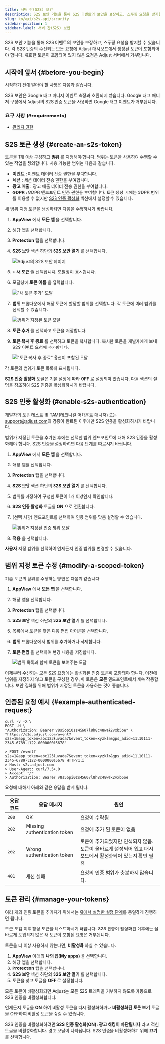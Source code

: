 ```yaml
---
title: 서버 간(S2S) 보안
description: S2S 보안 기능을 통해 S2S 이벤트의 보안을 보장하고, 스푸핑 요청을 방지할 수 있습니다.
slug: ko/api/s2s-api/security
sidebar-position: 1
sidebar-label: 서버 간(S2S) 보안
---
```


S2S 보안 기능을 통해 S2S 이벤트의 보안을 보장하고, 스푸핑 요청을 방지할 수 있습니다. 각 S2S 인증의 수신되는 모든 요청에 Adjust 대시보드에서 생성된 토큰이 포함되어야 합니다. 유효한 토큰이 포함되어 있지 않은 요청은 Adjust 서버에서 거부됩니다.

## 시작에 앞서 \{\#before\-you\-begin\}

시작하기 전에 알아야 할 사항은 다음과 같습니다.

<Callout type="warning">

S2S 보안은 Google 태그 매니저 이벤트 측정과 호환되지 않습니다. Google 태그 매니저 구성에서 Adjust의 S2S 인증 토큰을 사용하면 Google 태그 이벤트가 거부됩니다.

</Callout>

### 요구 사항 {#requirements}

- [관리자 권한](https://help.adjust.com/ko/article/permission-levels)

## S2S 토큰 생성 \{\#create\-an\-s2s\-token\}

토큰을 1개 이상 구성하고 **범위** 를 지정해야 합니다. 범위는 토큰을 사용하여 수행할 수 있는 작업을 정의합니다. 사용 가능한 범위는 다음과 같습니다.

- **이벤트** : 이벤트 데이터 전송 권한을 부여합니다.
- **세션** : 세션 데이터 전송 권한을 부여합니다.
- **광고 매출** : 광고 매출 데이터 전송 권한을 부여합니다.
- **GDPR** : GDPR 엔드포인트 인증 권한을 부여합니다. 토큰 생성 시에는 GDPR 범위를 이용할 수 없지만 [S2S 인증 활성화](#enable-s2s-authentication) 섹션에서 설정할 수 있습니다.

새 범위 지정 토큰을 생성하려면 다음을 수행하시기 바랍니다.

1. **AppView** 에서 **모든 앱** 을 선택합니다.

2. 해당 앱을 선택합니다.

3. **Protection** 탭을 선택합니다.

4. **S2S 보안** 섹션 하단의 **S2S 보안 열기** 를 선택합니다.

   ![Adjust의 S2S 보안 페이지](@images/s2s/1-s2s-security.png)

5. **\+ 새 토큰** 을 선택합니다. 모달창이 표시됩니다.

6. 모달창에 **토큰 이름** 을 입력합니다.

   !["새 토큰 추가" 모달](@images/s2s/2-add-token-modal.png)

7. **범위** 드롭다운에서 해당 토큰에 할당할 범위를 선택합니다. 각 토큰에 여러 범위를 선택할 수 있습니다.

   ![범위가 지정된 토큰 모달](@images/s2s/3-token-scope-modal.png)

8. **토큰 추가** 를 선택하고 토큰을 저장합니다.

9. **토큰 복사 후 종료** 를 선택하고 토큰을 복사합니다. 복사한 토큰을 개발자에게 보내 S2S 이벤트 요청에 추가합니다.

   !["토큰 복사 후 종료" 옵션이 포함된 모달](@images/s2s/4-copy-token.png)

각 토큰의 범위가 토큰 목록에 표시됩니다.

**S2S 인증 활성화** 토글은 기본 설정에 따라 **OFF** 로 설정되어 있습니다. 다음 섹션의 설명을 참조하여 S2S 인증을 활성화하시기 바랍니다.

## S2S 인증 활성화 \{\#enable\-s2s\-authentication\}

<Callout type="important">

개발자의 토큰 테스트 및 TAM\(테크니컬 어카운트 매니저\) 또는 [support@adjust.com](mailto:support@adjust.com)의 검증이 완료된 이후에만 S2S 인증을 활성화하시기 바랍니다.

</Callout>

범위가 지정된 토큰을 추가한 후에는 선택한 범위 엔드포인트에 대해 S2S 인증을 활성화해야 합니다. S2S 인증을 설정하려면 다음 단계를 따르시기 바랍니다.

1. **AppView** 에서 **모든 앱** 을 선택합니다.

2. 해당 앱을 선택합니다.

3. **Protection** 탭을 선택합니다.

4. **S2S 보안** 섹션 하단의 **S2S 보안 열기** 를 선택합니다.

5. 범위를 지정하여 구성한 토큰이 1개 이상인지 확인합니다.

6. **S2S 인증 활성화** 토글을 **ON** 으로 전환합니다.

7. \(선택 사항\) 엔드포인트를 선택하여 인증 범위를 맞춤 설정할 수 있습니다.

   ![범위가 지정된 인증 범위 모달](@images/s2s/7-select-authentication-scopes.png)

8. **적용** 을 선택합니다.

**사용자** 지정 범위를 선택하여 언제든지 인증 범위를 변경할 수 있습니다.

## 범위 지정 토큰 수정 \{\#modify\-a\-scoped\-token\}

기존 토큰의 범위를 수정하는 방법은 다음과 같습니다.

1. **AppView** 에서 **모든 앱** 을 선택합니다.

2. 해당 앱을 선택합니다.

3. **Protection** 탭을 선택합니다.

4. **S2S 보안** 섹션 하단의 **S2S 보안 열기** 를 선택합니다.

5. 목록에서 토큰을 찾은 다음 편집 아이콘을 선택합니다.

6. **범위** 드롭다운에서 범위를 추가하거나 삭제합니다.

7. **토큰 편집** 을 선택하여 변경 내용을 저장합니다.

   ![범위 목록과 함께 토큰을 보여주는 모달](@images/s2s/6-scoped-token-edit.png)

이제부터 수신되는 모든 S2S 요청에는 활성화된 인증 토큰이 포함돼야 합니다. 이전에 범위를 지정하지 않고 토큰을 구성한 경우, 이 토큰은 **모든** 엔드포인트에서 계속 작동합니다. 보안 강화를 위해 범위가 지정된 토큰을 사용하는 것이 좋습니다.

## 인증된 요청 예시 \{\#example\-authenticated\-request\}

```console
curl -v -X \
POST -H \
"Authorization: Bearer v8s5opi0zs45607l8h8c48wak2vxb5oe" \
"https://s2s.adjust.com/event?s2s=1&app_token=abc123kuvada7&event_token=xyzklm&gps_adid=11110111-2345-6789-1122-000000005678"
```

```text
> POST /event?s2s=1&app_token=abc123kuvada7&event_token=xyzklm&gps_adid=11110111-2345-6789-1122-000000005678 HTTP/1.1
> Host: s2s.adjust.com
> User-Agent: curl/7.54.0
> Accept: */*
> Authorization: Bearer v8s5opi0zs45607l8h8c48wak2vxb5oe
```

요청에 대해서 아래와 같은 응답을 받게 됩니다.

| 응답 코드 | 응답 메시지                  | 원인                                                                                                           |
| --------- | ---------------------------- | -------------------------------------------------------------------------------------------------------------- |
| `200`     | OK                           | 요청이 수락됨                                                                                                  |
| `202`     | Missing authentication token | 요청에 추가 된 토큰이 없음                                                                                     |
| `202`     | Wrong authentication token   | 토큰이 추가되었지만 인식되지 않음.<br />토큰이 올바르게 설정되어 있고 대시보드에서 활성화되어 있는지 확인 필요 |
| `401`     | 세션 실패                    | 요청의 인증 범위가 충분하지 않습니다.                                                                          |

## 토큰 관리 \{\#manage\-your\-tokens\}

여러 개의 인증 토큰을 추가하기 위해서는 [위에서 설명한 설정 단계](#activate-s2s-authentication)를 동일하게 진행하면 됩니다.

<Callout type="note">

토큰 도입 이후 항상 토큰을 테스트하시기 바랍니다. S2S 인증이 활성화된 이후에는 올바르게 도입되지 않은 새 토큰이 포함된 요청은 거부됩니다.

</Callout>

토큰을 더 이상 사용하지 않는다면, **비활성화** 하실 수 있습니다.

1. **AppView** 아래의 **나의 앱\(My apps\)** 을 선택합니다.
2. 해당 앱을 선택합니다.
3. **Protection** 탭을 선택합니다.
4. **S2S 보안** 섹션 하단의 **S2S 보안 열기** 를 선택합니다.
5. 토큰을 찾고 토글을 **OFF** 로 설정합니다.

<Callout type="important">

모든 토큰이 비활성화되면 Adjust는 모든 S2S 트래픽을 거부하지 않도록 자동으로 S2S 인증을 비활성화합니다.

</Callout>

언제든지 토글을 **ON** 하여 비활성 토큰을 다시 활성화하거나 **비활성화된 토큰 보기** 토글을 OFF하여 비활성 토큰을 숨길 수 있습니다.

S2S 인증을 비활성화하려면 **S2S 인증 활성화\(ON\): 광고 해킹이 차단됩니다** 라고 적힌 토글을 비활성화합니다. 경고 모달이 나타납니다. S2S 인증을 비활성화하기 위해 **끄기** 를 선택합니다.
